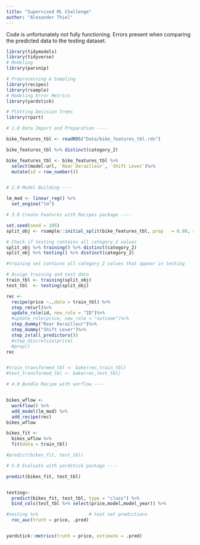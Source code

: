 ```yaml
---
title: "Supervised ML Challenge"
author: "Alexander Thiel"
---
```


::: callout-note
Code is unfortunately not fully functioning. Errors present when comparing the predicted data to the testing dataset.
:::

```r



library(tidymodels)
library(tidyverse)
# Modeling
library(parsnip)

# Preprocessing & Sampling
library(recipes)
library(rsample)
# Modeling Error Metrics
library(yardstick)

# Plotting Decision Trees
library(rpart)

# 1.0 Data Import and Preparation ----

bike_features_tbl <- readRDS("Data/bike_features_tbl.rds")

bike_features_tbl %>% distinct(category_2)

bike_features_tbl <- bike_features_tbl %>%
  select(model:url, `Rear Derailleur`, `Shift Lever`)%>%
  mutate(id = row_number())


# 2.0 Model Building ----

lm_mod <- linear_reg() %>% 
  set_engine("lm")

# 3.0 Create Features with Recipes package ----

set.seed(seed = 105)
split_obj <- rsample::initial_split(bike_features_tbl, prop   = 0.80, strata = "category_2")

# Check if testing contains all category_2 values
split_obj %>% training() %>% distinct(category_2)
split_obj %>% testing() %>% distinct(category_2)

#training set contains all category_2 values that appear in testing

# Assign training and test data
train_tbl <- training(split_obj)
test_tbl  <- testing(split_obj)

rec <- 
  recipe(price ~.,data = train_tbl) %>%
  step_rm(url)%>%
  update_role(id, new_role = "ID")%>%
  #update_role(price, new_role = "outcome")%>%
  step_dummy("Rear Derailleur")%>%
  step_dummy("Shift Lever")%>%
  step_zv(all_predictors())
  #step_discretize(price)
  #prep()
rec


#train_transformed_tbl <- bake(rec,train_tbl)
#test_transformed_tbl <- bake(rec,test_tbl)

# 4.0 Bundle Recipe with worflow ----


bikes_wflow <- 
  workflow() %>% 
  add_model(lm_mod) %>% 
  add_recipe(rec)
bikes_wflow

bikes_fit <- 
  bikes_wflow %>%
  fit(data = train_tbl)

#predict(bikes_fit, test_tbl)

# 5.0 Evaluate with yardstick package ----

predict(bikes_fit, test_tbl)


testing<- 
  predict(bikes_fit, test_tbl, type = "class") %>%
  bind_cols(test_tbl %>% select(price,model,model_year)) %>% 

#testing %>%                   # test set predictions
  roc_auc(truth = price, .pred)


yardstick::metrics(truth = price, estimate = .pred)
```
